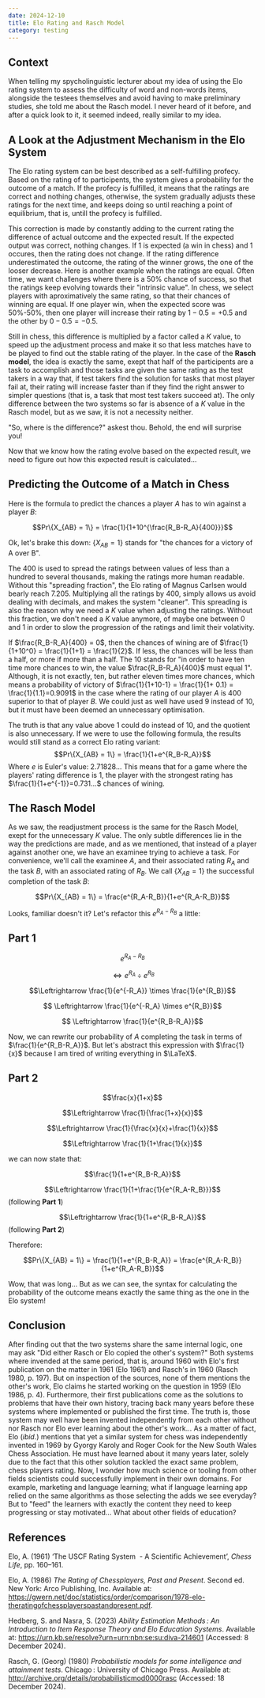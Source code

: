 ```yaml
---
date: 2024-12-10
title: Elo Rating and Rasch Model
category: testing
---
```

## Context
When telling my spycholinguistic lecturer about my idea of using the Elo rating system to assess the difficulty of word and non-words items, alongside the testees themselves and avoid having to make preliminary studies, she told me about the Rasch model. I never heard of it before, and after a quick look to it, it seemed indeed, really similar to my idea.

## A Look at the Adjustment Mechanism in the Elo System
The Elo rating system can be best described as a self-fulfilling profecy. Based on the rating of to participents, the system gives a probability for the outcome of a match. If the profecy is fulfilled, it means that the ratings are correct and nothing changes, otherwise, the system gradually adjusts these ratings for the next time, and keeps doing so until reaching a point of equilibrium, that is, untill the profecy is fulfilled.

This correction is made by constantly adding to the current rating the difference of actual outcome and the expected result. If the expected output was correct, nothing changes. If 1 is expected (a win in chess) and 1 occures, then the rating does not change. If the rating difference underestimated the outcome, the rating of the winner grows, the one of the looser decrease. Here is another example when the ratings are equal. 
Often time, we want challenges where there is a 50% chance of success, so that the ratings keep evolving towards their "intrinsic value". In chess, we select players with aproximatively the same rating, so that their chances of winning are equal. If one player win, when the expected score was 50%-50%, then one player will increase their rating by $1-0.5=+0.5$ and the other by $0-0.5=-0.5$.

Still in chess, this difference is multiplied by a factor called a $K$ value, to speed up the adjustment process and make it so that less matches have to be played to find out the stable rating of the player. In the case of the **Rasch model**, the idea is exactly the same, exept that half of the participents are a task to accomplish and those tasks are given the same rating as the test takers in a way that, if test takers find the solution for tasks that most player fail at, their rating will increase faster than if they find the right answer to simpler questions (that is, a task that most test takers succeed at). The only difference between the two systems so far is absence of a $K$ value in the Rasch model, but as we saw, it is not a necessity neither.

"So, where is the difference?" askest thou. Behold, the end will surprise you!

Now that we know how the rating evolve based on the expected result, we need to figure out how this expected result is calculated...

## Predicting the Outcome of a Match in Chess
Here is the formula to predict the chances a player $A$ has to win against a player $B$:

$$Pr\{X_{AB} = 1\} = \frac{1}{1+10^{\frac{R_B-R_A}{400}}}$$


Ok, let's brake this down:
$\{X_{AB} = 1\}$ stands for "the chances for a victory of A over B".

The $400$ is used to spread the ratings between values of less than a hundred to several thousands, making the ratings more human readable. Without this "spreading fraction", the Elo rating of Magnus Carlsen would bearly reach $7.205$. Multiplying all the ratings by $400$, simply allows us avoid dealing with decimals, and makes the system "cleaner". This spreading is also the reason why we need a $K$ value when adjusting the ratings. Without this fraction, we don't need a $K$ value anymore, of maybe one between $0$ and $1$ in order to slow the progression of the ratings and limit their volativity.

If $\frac{R_B-R_A}{400} = 0$, then the chances of wining are of $\frac{1}{1+10^0} = \frac{1}{1+1} = \frac{1}{2}$. If less, the chances will be less than a half, or more if more than a half.
The $10$ stands for "in order to have ten time more chances to win, the value $\frac{R_B-R_A}{400}$ must equal 1". Although, it is not exactly, ten, but rather eleven times more chances, which means a probability of victory of $\frac{1}{1+10-1} = \frac{1}{1+ 0.1} = \frac{1}{1.1}=0.9091$ in the case where the rating of our player $A$ is 400 superior to that of player $B$. We could just as well have used $9$ instead of $10$, but it must have been deemed an unnecessary optimisation.

The truth is that any value above $1$ could do instead of $10$, and the quotient is also unnecessary. If we were to use the following formula, the results would still stand as a correct Elo rating variant:
$$Pr\{X_{AB} = 1\} = \frac{1}{1+e^{R_B-R_A}}$$Where $e$ is Euler's value: $2.71828...$
This means that for a game where the players' rating difference is $1$, the player with the strongest rating has $\frac{1}{1+e^{-1}}=0.731...$ chances of wining.

## The Rasch Model

As we saw, the readjustment process is the same for the Rasch Model, exept for the unnecessary $K$ value. The only subtle differences lie in the way the predictions are made, and as we mentioned, that instead of a player against another one, we have an examinee trying to achieve a task. For convenience, we'll call the examinee $A$, and their associated rating $R_A$ and the task $B$, with an associated rating of $R_B$. We call $\{X_{AB} = 1\}$ the successful completion of the task $B$:

$$Pr\{X_{AB} = 1\} = \frac{e^{R_A-R_B}}{1+e^{R_A-R_B}}$$

Looks, familiar doesn't it? Let's refactor this $e^{R_A-R_B}$ a little:

## Part 1

$$e^{R_A-R_B}$$

$$\Leftrightarrow e^{R_A} \div e^{R_B}$$

$$\Leftrightarrow \frac{1}{e^{-R_A}} \times \frac{1}{e^{R_B}}$$

$$ \Leftrightarrow \frac{1}{e^{-R_A} \times e^{R_B}}$$

$$ \Leftrightarrow \frac{1}{e^{R_B-R_A}}$$

Now, we can rewrite our probability of $A$ completing the task in terms of  $\frac{1}{e^{R_B-R_A}}$. But let's abstract this expression with $\frac{1}{x}$ because I am tired of writing everything in $\LaTeX$.

## Part 2


$$\frac{x}{1+x}$$ 

$$\Leftrightarrow \frac{1}{\frac{1+x}{x}}$$  


$$\Leftrightarrow \frac{1}{\frac{x}{x}+\frac{1}{x}}$$


$$\Leftrightarrow \frac{1}{1+\frac{1}{x}}$$

we can now state that:

$$\frac{1}{1+e^{R_B-R_A}}$$

$$\Leftrightarrow \frac{1}{1+\frac{1}{e^{R_A-R_B}}}$$ (following **Part 1**)


$$\Leftrightarrow \frac{1}{1+e^{R_B-R_A}}$$
(following **Part 2**)



Therefore:

$$Pr\{X_{AB} = 1\} = \frac{1}{1+e^{R_B-R_A}} = \frac{e^{R_A-R_B}}{1+e^{R_A-R_B}}$$

Wow, that was long... But as we can see, the syntax for calculating the probability of the outcome means exactly the same thing as the one in the Elo system!

## Conclusion

After finding out that the two systems share the same internal logic, one may ask "Did either Rasch or Elo copied the other's system?"
Both systems where invended at the same period, that is, around 1960 with Elo's first publication on the matter in 1961 (Elo 1961) and Rasch's in 1960 (Rasch 1980, p. 197). But on inspection of the sources, none of them mentions the other's work, Elo claims he started working on the question in 1959 (Elo 1986, p. 4). Furthermore, their first publications come as the solutions to problems that have their own history, tracing back many years before these systems where implemented or published the first time. The truth is, those system may well have been invented independently from each other without nor Rasch nor Elo ever learning about the other's work...
As a matter of fact, Elo (*ibid.*) mentions that yet a similar system for chess was independently invented in 1969 by Gyorgy Karoly and Roger Cook for the New South Wales Chess Association. He must have learned about it many years later, solely due to the fact that this other solution tackled the exact same problem, chess players rating.
Now, I wonder how much science or tooling from other fields scientists could successfully implement in their own domains. For example, marketing and language learning; what if language learning app relied on the same algorithms as those selecting the adds we see everyday? But to "feed" the learners with exactly the content they need to keep progressing or stay motivated... What about other fields of education?


## References

Elo, A. (1961) ‘The USCF Rating System  - A Scientific Achievement’, _Chess Life_, pp. 160–161.

Elo, A. (1986) _The Rating of Chessplayers, Past and Present_. Second ed. New York: Arco Publishing, Inc. Available at: https://gwern.net/doc/statistics/order/comparison/1978-elo-theratingofchessplayerspastandpresent.pdf.

Hedberg, S. and Nasra, S. (2023) _Ability Estimation Methods : An Introduction to Item Response Theory and Elo Education Systems_. Available at: https://urn.kb.se/resolve?urn=urn:nbn:se:su:diva-214601 (Accessed: 8 December 2024).

Rasch, G. (Georg) (1980) _Probabilistic models for some intelligence and attainment tests_. Chicago : University of Chicago Press. Available at: http://archive.org/details/probabilisticmod0000rasc (Accessed: 18 December 2024).

